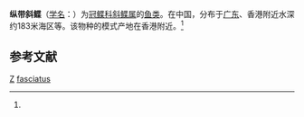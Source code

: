 {{Speciesbox
| taxon = Plagiopsetta fasciatus
| binomial_authority = (Fowler, 1933)<ref name='id8693'>{{cite web| url =http://www.bioinfo.cn/db05/BjdwSpecies.php?action=view&id=8693| title =纵带斜鲽| work =《中国动物物种编目数据库》| publisher =中国科学院微生物研究所| author =中国科学院动物研究所| accessdate =2009-04-16| deadurl =yes| archiveurl =https://web.archive.org/web/20160305045308/http://www.bioinfo.cn/db05/BjdwSpecies.php?action=view&id=8693| archivedate =2016-03-05}}</ref>
}}

'''纵带斜鲽'''（[[学名|学名]]：{{lang|la|''Plagiopsetta fasciatus''}}）为[[冠鲽科|冠鲽科]][[斜鲽属|斜鲽属]]的[[鱼类|鱼类]]。在中国，分布于[[广东|广东]]、香港附近水深约183米海区等。该物种的模式产地在香港附近。<ref name='id8693'/>

== 参考文献 ==
{{reflist}}

{{鰈形目小作品}}

{{taxonbar}}
[[Category:_1933年描述的鱼类|Z]]
[[Category:斜鲽属|fasciatus]]